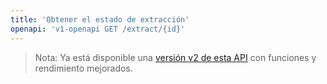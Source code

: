 ```yaml
---
title: 'Obtener el estado de extracción'
openapi: 'v1-openapi GET /extract/{id}'
---
```


> Nota: Ya está disponible una [versión v2 de esta API](/es/api-reference/endpoint/extract-get) con funciones y rendimiento mejorados.